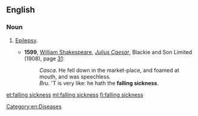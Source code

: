 ==English==

===Noun===
{{en-noun|-|head=[[falling]] [[sickness]]}}

# {{label|en|archaic}} [[epilepsy|Epilepsy]].
#* '''1599''', [[w:William Shakespeare|William Shakespeare]], [[w:Julius Caesar (play)|''Julius Caesar'']], Blackie and Son Limited (1908), page [[s:Page:The Tragedy of Julius Caesar (The Warwick Shakespeare).djvu/39|31]]:
#*: ''Casca''. He fell down in the market-place, and foamed at mouth, and was speechless.
#*: ''Bru''. 'T is very like: he hath the '''falling sickness'''.

[[Category:en:Diseases]]

[[et:falling sickness]]
[[ml:falling sickness]]
[[fi:falling sickness]]